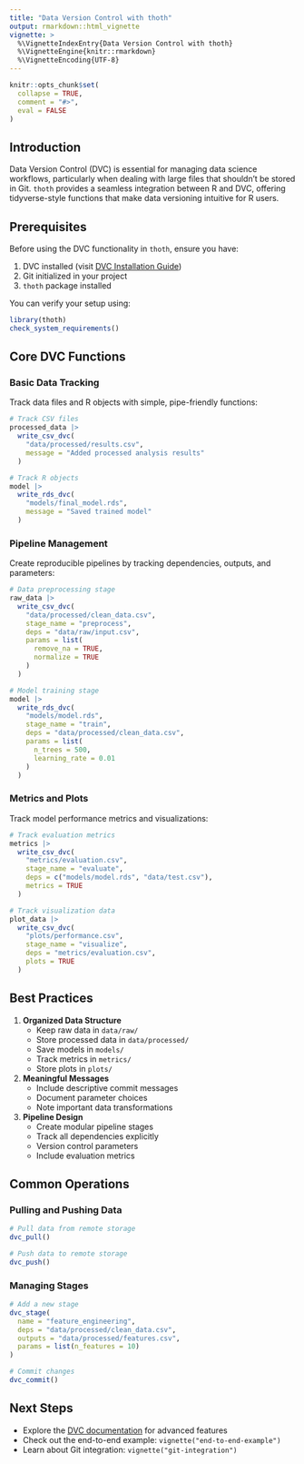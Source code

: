 ```yaml
---
title: "Data Version Control with thoth"
output: rmarkdown::html_vignette
vignette: >
  %\VignetteIndexEntry{Data Version Control with thoth}
  %\VignetteEngine{knitr::rmarkdown}
  %\VignetteEncoding{UTF-8}
---
```


```r
knitr::opts_chunk$set(
  collapse = TRUE,
  comment = "#>",
  eval = FALSE
)
```

## Introduction

Data Version Control (DVC) is essential for managing data science workflows, particularly when dealing with large files that shouldn't be stored in Git. `thoth` provides a seamless integration between R and DVC, offering tidyverse-style functions that make data versioning intuitive for R users.

## Prerequisites

Before using the DVC functionality in `thoth`, ensure you have:

1. DVC installed (visit [DVC Installation Guide](https://dvc.org/doc/install))  
2. Git initialized in your project  
3. `thoth` package installed  

You can verify your setup using:

```r
library(thoth)
check_system_requirements()
```

## Core DVC Functions

### Basic Data Tracking

Track data files and R objects with simple, pipe-friendly functions:

```r
# Track CSV files
processed_data |> 
  write_csv_dvc(
    "data/processed/results.csv",
    message = "Added processed analysis results"
  )

# Track R objects
model |> 
  write_rds_dvc(
    "models/final_model.rds",
    message = "Saved trained model"
  )
```

### Pipeline Management

Create reproducible pipelines by tracking dependencies, outputs, and parameters:

```r
# Data preprocessing stage
raw_data |> 
  write_csv_dvc(
    "data/processed/clean_data.csv",
    stage_name = "preprocess",
    deps = "data/raw/input.csv",
    params = list(
      remove_na = TRUE,
      normalize = TRUE
    )
  )

# Model training stage
model |> 
  write_rds_dvc(
    "models/model.rds",
    stage_name = "train",
    deps = "data/processed/clean_data.csv",
    params = list(
      n_trees = 500,
      learning_rate = 0.01
    )
  )
```

### Metrics and Plots

Track model performance metrics and visualizations:

```r
# Track evaluation metrics
metrics |> 
  write_csv_dvc(
    "metrics/evaluation.csv",
    stage_name = "evaluate",
    deps = c("models/model.rds", "data/test.csv"),
    metrics = TRUE
  )

# Track visualization data
plot_data |> 
  write_csv_dvc(
    "plots/performance.csv",
    stage_name = "visualize",
    deps = "metrics/evaluation.csv",
    plots = TRUE
  )
```

## Best Practices

1. **Organized Data Structure**  
   - Keep raw data in `data/raw/`  
   - Store processed data in `data/processed/`  
   - Save models in `models/`  
   - Track metrics in `metrics/`  
   - Store plots in `plots/`  

2. **Meaningful Messages**  
   - Include descriptive commit messages  
   - Document parameter choices  
   - Note important data transformations  

3. **Pipeline Design**  
   - Create modular pipeline stages  
   - Track all dependencies explicitly  
   - Version control parameters  
   - Include evaluation metrics  

## Common Operations

### Pulling and Pushing Data

```r
# Pull data from remote storage
dvc_pull()

# Push data to remote storage
dvc_push()
```

### Managing Stages

```r
# Add a new stage
dvc_stage(
  name = "feature_engineering",
  deps = "data/processed/clean_data.csv",
  outputs = "data/processed/features.csv",
  params = list(n_features = 10)
)

# Commit changes
dvc_commit()
```

## Next Steps

- Explore the [DVC documentation](https://dvc.org/doc) for advanced features  
- Check out the end-to-end example: `vignette("end-to-end-example")`  
- Learn about Git integration: `vignette("git-integration")`  
